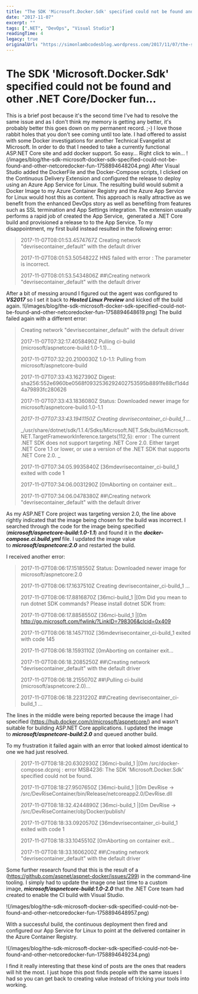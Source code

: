 ```yaml
---
title: "The SDK 'Microsoft.Docker.Sdk' specified could not be found and other .NET Core/Docker fun..."
date: "2017-11-07"
excerpt: ""
tags: [".NET", "DevOps", "Visual Studio"]
readingTime: 4
legacy: true
originalUrl: "https://simonlambcodesblog.wordpress.com/2017/11/07/the-sdk-microsoft-docker-sdk-specified-could-not-be-found-and-other-netcoredocker-fun/"
---
```


# The SDK 'Microsoft.Docker.Sdk' specified could not be found and other .NET Core/Docker fun...

This is a brief post because it's the second time I've had to resolve the same issue and as I don't think my memory is getting any better, it's probably better this goes down on my permanent record. ;-) I love those rabbit holes that you don't see coming until too late. I had offered to assist with some Docker investigations for another Technical Evangelist at Microsoft. In order to do that I needed to take a currently functional ASP.NET Core site and add docker support. So easy... Right click to win... !(/images/blog/the-sdk-microsoft-docker-sdk-specified-could-not-be-found-and-other-netcoredocker-fun-1758894648204.png) After Visual Studio added the DockerFile and the Docker-Compose scripts, I clicked on the Continuous Delivery Extension and configured the release to deploy using an Azure App Service for Linux. The resulting build would submit a Docker Image to my Azure Container Registry and the Azure App Service for Linux would host this as content. This approach is really attractive as we benefit from the enhanced DevOps story as well as benefiting from features such as SSL termination and App Settings integration. The extension usually performs a rapid job of created the App Service,  generated a .NET Core build and provisioned a release to to the App Service. To my disappointment, my first build instead resulted in the following error:

> 2017-11-07T08:01:53.4574767Z Creating network "devrisecontainer\_default" with the default driver
> 
> 2017-11-07T08:01:53.5054822Z HNS failed with error : The parameter is incorrect.
> 
> 2017-11-07T08:01:53.5434806Z ##\Creating network "devrisecontainer\_default" with the default driver

After a bit of messing around I figured out the agent was configured to _**VS2017**_ so I set it back to _**Hosted Linux Preview**_ and kicked off the build again. !(/images/blog/the-sdk-microsoft-docker-sdk-specified-could-not-be-found-and-other-netcoredocker-fun-1758894648619.png) The build failed again with a different error:

> Creating network "devrisecontainer\_default" with the default driver
> 
> 2017-11-07T07:32:17.4058490Z Pulling ci-build (microsoft/aspnetcore-build:1.0-1.1)...
> 
> 2017-11-07T07:32:20.2100030Z 1.0-1.1: Pulling from microsoft/aspnetcore-build
> 
> 2017-11-07T07:33:43.1627390Z Digest: sha256:552e6960be0568f0932536292402753595b8891fe88cf1d4d4a79893fc280626
> 
> 2017-11-07T07:33:43.1836080Z Status: Downloaded newer image for microsoft/aspnetcore-build:1.0-1.1
> 
> _2017-11-07T07:33:43.1941150Z Creating devrisecontainer\_ci-build\_1 ..._
> 
> _/usr/share/dotnet/sdk/1.1.4/Sdks/Microsoft.NET.Sdk/build/Microsoft.NET.TargetFrameworkInference.targets(112,5): error : The current .NET SDK does not support targeting .NET Core 2.0. Either target .NET Core 1.1 or lower, or use a version of the .NET SDK that supports .NET Core 2.0. \_
> 
> 2017-11-07T07:34:05.9935840Z \[36mdevrisecontainer\_ci-build\_1 exited with code 1
> 
> 2017-11-07T07:34:06.0031290Z \[0mAborting on container exit...
> 
> 2017-11-07T07:34:06.0478380Z ##\Creating network "devrisecontainer\_default" with the default driver

As my ASP.NET Core project was targeting version 2.0, the line above rightly indicated that the image being chosen for the build was incorrect. I searched through the code for the image being specified (_**microsoft/aspnetcore-build:1.0-1.1**_) and found it in the _**docker-compose.ci.build.yml**_ file. I updated the image value to _**microsoft/aspnetcore:2.0**_ and restarted the build.

I received another error:

> 2017-11-07T08:06:17.1518550Z Status: Downloaded newer image for microsoft/aspnetcore:2.0
> 
> 2017-11-07T08:06:17.1637510Z Creating devrisecontainer\_ci-build\_1 ...
> 
> 2017-11-07T08:06:17.8816870Z \[36mci-build\_1 |\[0m Did you mean to run dotnet SDK commands? Please install dotnet SDK from:
> 
> 2017-11-07T08:06:17.8858550Z \[36mci-build\_1 |\[0m http://go.microsoft.com/fwlink/?LinkID=798306&clcid=0x409
> 
> 2017-11-07T08:06:18.1457110Z \[36mdevrisecontainer\_ci-build\_1 exited with code 145
> 
> 2017-11-07T08:06:18.1593110Z \[0mAborting on container exit...
> 
> 2017-11-07T08:06:18.2085250Z ##\Creating network "devrisecontainer\_default" with the default driver
> 
> 2017-11-07T08:06:18.2155070Z ##\Pulling ci-build (microsoft/aspnetcore:2.0)...
> 
> 2017-11-07T08:06:18.2231220Z ##\Creating devrisecontainer\_ci-build\_1 ...

The lines in the middle were being reported because the image I had specified (https://hub.docker.com/r/microsoft/aspnetcore/) and wasn't suitable for building ASP.NET Core applications. I updated the image to _**microsoft/aspnetcore-build:2.0**_ and queued another build.

To my frustration it failed again with an error that looked almost identical to one we had just resolved.

> 2017-11-07T08:18:20.6302930Z \[36mci-build\_1 |\[0m /src/docker-compose.dcproj : error MSB4236: The SDK 'Microsoft.Docker.Sdk' specified could not be found.
> 
> 2017-11-07T08:18:27.9507650Z \[36mci-build\_1 |\[0m DevRise -> /src/DevRiseContainer/bin/Release/netcoreapp2.0/DevRise.dll
> 
> 2017-11-07T08:18:32.4244890Z \[36mci-build\_1 |\[0m DevRise -> /src/DevRiseContainer/obj/Docker/publish/
> 
> 2017-11-07T08:18:33.0920570Z \[36mdevrisecontainer\_ci-build\_1 exited with code 1
> 
> 2017-11-07T08:18:33.1045510Z \[0mAborting on container exit...
> 
> 2017-11-07T08:18:33.1606200Z ##\Creating network "devrisecontainer\_default" with the default driver

Some further research found that this is the result of a (https://github.com/aspnet/aspnet-docker/issues/299) in the command-line tooling. I simply had to update the image one last time to a custom image, _**microsoft/aspnetcore-build:1.0-2.0**_ that the .NET Core team had created to enable the CI build with Visual Studio.

!(/images/blog/the-sdk-microsoft-docker-sdk-specified-could-not-be-found-and-other-netcoredocker-fun-1758894648957.png)

With a successful build, the continuous deployment then fired and configured our App Service for Linux to point at the delivered container in the Azure Container Registry.

!(/images/blog/the-sdk-microsoft-docker-sdk-specified-could-not-be-found-and-other-netcoredocker-fun-1758894649234.png)

I find it really interesting that these kind of posts are the ones that readers will hit the most. I just hope this post finds people with the same issues I had so you can get back to creating value instead of tricking your tools into working.
